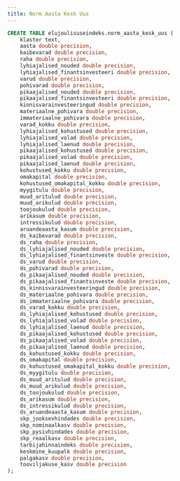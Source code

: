 ```yaml
---
title: Norm Aasta Kesk Uus
---
```



```sql
CREATE TABLE elujoulisuseindeks.norm_aasta_kesk_uus (
    klaster text,
    aasta double precision,
    kaibevarad double precision,
    raha double precision,
    lyhiajalised_nouded double precision,
    lyhiajalised_finantsinvesteeri double precision,
    varud double precision,
    pohivarad double precision,
    pikaajalised_nouded double precision,
    pikaajalised_finantsinvesteeri double precision,
    kinnisvarainvesteeringud double precision,
    materiaalne_pohivara double precision,
    immateriaalne_pohivara double precision,
    varad_kokku double precision,
    lyhiajalised_kohustused double precision,
    lyhiajalised_volad double precision,
    lyhiajalised_laenud double precision,
    pikaajalised_kohustused double precision,
    pikaajalised_volad double precision,
    pikaajalised_laenud double precision,
    kohustused_kokku double precision,
    omakapital double precision,
    kohustused_omakapital_kokku double precision,
    myygitulu double precision,
    muud_aritulud double precision,
    muud_arikulud double precision,
    toojoukulud double precision,
    arikasum double precision,
    intressikulud double precision,
    aruandeaasta_kasum double precision,
    ds_kaibevarad double precision,
    ds_raha double precision,
    ds_lyhiajalised_nouded double precision,
    ds_lyhiajalised_finantsinveste double precision,
    ds_varud double precision,
    ds_pohivarad double precision,
    ds_pikaajalised_nouded double precision,
    ds_pikaajalised_finantsinveste double precision,
    ds_kinnisvarainvesteeringud double precision,
    ds_materiaalne_pohivara double precision,
    ds_immateriaalne_pohivara double precision,
    ds_varad_kokku double precision,
    ds_lyhiajalised_kohustused double precision,
    ds_lyhiajalised_volad double precision,
    ds_lyhiajalised_laenud double precision,
    ds_pikaajalised_kohustused double precision,
    ds_pikaajalised_volad double precision,
    ds_pikaajalised_laenud double precision,
    ds_kohustused_kokku double precision,
    ds_omakapital double precision,
    ds_kohustused_omakapital_kokku double precision,
    ds_myygitulu double precision,
    ds_muud_aritulud double precision,
    ds_muud_arikulud double precision,
    ds_toojoukulud double precision,
    ds_arikasum double precision,
    ds_intressikulud double precision,
    ds_aruandeaasta_kasum double precision,
    skp_jooksevhindades double precision,
    skp_nominaalkasv double precision,
    skp_pysivhindades double precision,
    skp_reaalkasv double precision,
    tarbijahinnaindeks double precision,
    keskmine_kuupalk double precision,
    palgakasv double precision,
    tooviljakuse_kasv double precision
);
```